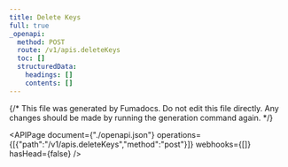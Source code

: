 ```yaml
---
title: Delete Keys
full: true
_openapi:
  method: POST
  route: /v1/apis.deleteKeys
  toc: []
  structuredData:
    headings: []
    contents: []
---
```


{/* This file was generated by Fumadocs.
Do not edit this file directly. Any changes should be made by running the generation command again. */}

<APIPage document={"./openapi.json"} operations={[{"path":"/v1/apis.deleteKeys","method":"post"}]} webhooks={[]} hasHead={false} />